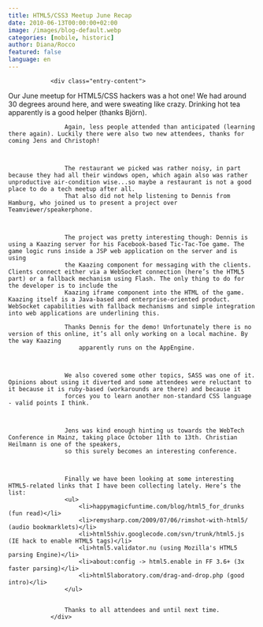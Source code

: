 ```yaml
---
title: HTML5/CSS3 Meetup June Recap
date: 2010-06-13T00:00:00+02:00
image: /images/blog-default.webp
categories: [mobile, historic]
author: Diana/Rocco
featured: false
language: en
---
```


				<div class="entry-content">
Our June meetup for HTML5/CSS hackers was a hot one! We had around 30 degrees around here, and were sweating like crazy. Drinking hot tea apparently is a good helper (thanks Björn).

					

					Again, less people attended than anticipated (learning there again). Luckily there were also two new attendees, thanks for coming Jens and Christoph!

					

					The restaurant we picked was rather noisy, in part because they had all their windows open, which again also was rather unproductive air-condition wise...so maybe a restaurant is not a good place to do a tech meetup after all.
					That also did not help listening to Dennis from Hamburg, who joined us to present a project over Teamviewer/speakerphone.

					

					The project was pretty interesting though: Dennis is using a Kaazing server for his Facebook-based Tic-Tac-Toe game. The game logic runs inside a JSP web application on the server and is using
					the Kaazing component for messaging with the clients. Clients connect either via a WebSocket connection (here’s the HTML5 part) or a fallback mechanism using Flash. The only thing to do for the developer is to include the
					Kaazing iframe component into the HTML of the game. Kaazing itself is a Java-based and enterprise-oriented product. WebSocket capabilities with fallback mechanisms and simple integration into web applications are underlining this.

					Thanks Dennis for the demo! Unfortunately there is no version of this online, it’s all only working on a local machine. By the way Kaazing
						apparently runs on the AppEngine.

					

					We also covered some other topics, SASS was one of it. Opinions about using it diverted and some attendees were reluctant to it because it is ruby-based (workarounds are there) and because it
					forces you to learn another non-standard CSS language - valid points I think.

					

					Jens was kind enough hinting us towards the WebTech Conference in Mainz, taking place October 11th to 13th. Christian Heilmann is one of the speakers,
					so this surely becomes an interesting conference.

					

					Finally we have been looking at some interesting HTML5-related links that I have been collecting lately. Here’s the list:
					<ul>
						<li>happymagicfuntime.com/blog/html5_for_drunks (fun read)</li>
						<li>remysharp.com/2009/07/06/rimshot-with-html5/ (audio bookmarklets)</li>
						<li>html5shiv.googlecode.com/svn/trunk/html5.js (IE hack to enable HTML5 tags)</li>
						<li>html5.validator.nu (using Mozilla's HTML5 parsing Engine)</li>
						<li>about:config -> html5.enable in FF 3.6+ (3x faster parsing)</li>
						<li>html5laboratory.com/drag-and-drop.php (good intro)</li>
					</ul>
					

					Thanks to all attendees and until next time.
				</div>

